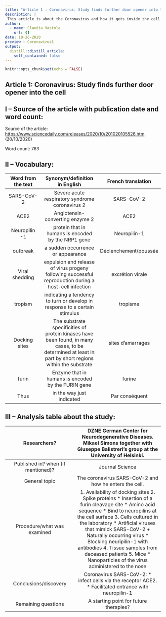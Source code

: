 ```yaml
---
title: "Article 1 : Coronavirus: Study finds further door opener into the cell"
description: |
 This article is about the Coronavirus and how it gets inside the cell.
author:
  - name: Claudia Vastola
    url: {}
date: 10-26-2020
preview : Coronavirus1
output:
  distill::distill_article:
    self_contained: false
---
```


```r
knitr::opts_chunk$set(echo = FALSE)
```


## Article 1: Coronavirus: Study finds further door opener into the cell


## I – Source of the article with publication date and word count:


Source of the article:  <https://www.sciencedaily.com/releases/2020/10/201020105526.htm> 
(20/10/2020)


Word count: 783


## II – Vocabulary: 


| Word from the text | Synonym/definition in English | French translation | 
|:----------:|:-------------:|:------:|
| SARS-CoV-2 | Severe acute respiratory syndrome coronavirus 2 | SARS-CoV-2 |
| ACE2 | Angiotensin-converting enzyme 2 | ACE2 |
| Neuropilin -1 | protein that in humans is encoded by the NRP1 gene | Neuropilin-1 |
| outbreak | a sudden occurrence or appearance | Déclenchement/poussée |
| Viral shedding | expulsion and release of virus progeny following successful reproduction during a host-cell infection | excrétion virale |
| tropism | indicating a tendency to turn or develop in response to a certain stimulus | tropisme |
| Docking sites | The substrate specificities of protein kinases have been found, in many cases, to be determined at least in part by short regions within the substrate | sites d'amarrages |
| furin | Enzyme that in humans is encoded by the FURIN gene | furine |
| Thus | in the way just indicated | Par conséquent |


## III – Analysis table about the study:


| Researchers? | DZNE German Center for Neurodegenerative Diseases. Mikael Simons together with Giuseppe Balistreri's group at the University of Helsinki.|
|:----------:|:-------------:|
| Published in? when (if mentioned)? |Journal Science | 
| General topic | The coronavirus SARS-CoV-2 and how he enters the cell. |
|Procedure/what was examined | 1. Availability of docking sites 2. Spike proteins    * Insertion of a furin cleavage site    * Amino acid sequence    * Bind to neuropilins at the cell surface 3. Cells cultured in the laboratory     * Artificial viruses that mimick SARS-CoV-2 + Naturally occurring virus   * Blocking neuripilin-1 with antibodies 4. Tissue samples from deceased patients 5. Mice   * Nanoparticles of the virus administered to the nose |
| Conclusions/discovery | Coronavirus SARS-CoV-2:   * infect cells via the receptor ACE2.   * Facilitated entrance with neuropilin-1 |
|Remaining questions | A starting point for future therapies? | 


